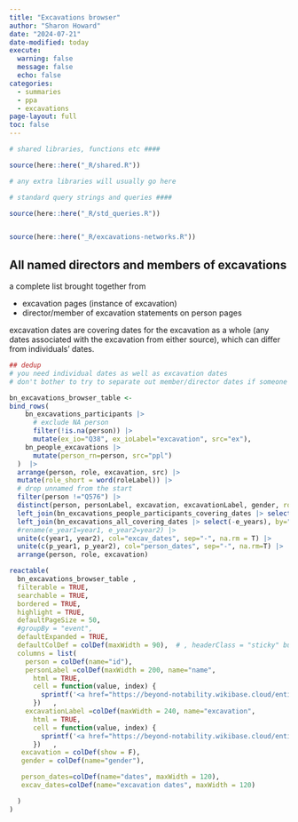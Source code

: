 ```yaml
---
title: "Excavations browser"
author: "Sharon Howard"
date: "2024-07-21"
date-modified: today
execute: 
  warning: false
  message: false
  echo: false 
categories: 
  - summaries
  - ppa
  - excavations
page-layout: full
toc: false
---
```



```r
# shared libraries, functions etc ####

source(here::here("_R/shared.R"))

# any extra libraries will usually go here 

# standard query strings and queries ####

source(here::here("_R/std_queries.R"))


source(here::here("_R/excavations-networks.R"))

```
## All named directors and members of excavations 

a complete list brought together from

- excavation pages (instance of excavation)
- director/member of excavation statements on person pages

excavation dates are covering dates for the excavation as a whole (any dates associated with the excavation from either source), which can differ from individuals' dates. 


```r


## dedup 
# you need individual dates as well as excavation dates
# don't bother to try to separate out member/director dates if someone has both roles

bn_excavations_browser_table <-
bind_rows(
    bn_excavations_participants |>
      # exclude NA person
      filter(!is.na(person)) |>
      mutate(ex_io="Q38", ex_ioLabel="excavation", src="ex"),
    bn_people_excavations |>
      mutate(person_rn=person, src="ppl")
  )  |>
  arrange(person, role, excavation, src) |>
  mutate(role_short = word(roleLabel)) |>
  # drop unnamed from the start
  filter(person !="Q576") |>  
  distinct(person, personLabel, excavation, excavationLabel, gender, role=role_short) |>  
  left_join(bn_excavations_people_participants_covering_dates |> select(person, excavation, p_year1, p_year2), by=c("person", "excavation")) |>
  left_join(bn_excavations_all_covering_dates |> select(-e_years), by="excavation")  |>
  #rename(e_year1=year1, e_year2=year2) |>
  unite(c(year1, year2), col="excav_dates", sep="-", na.rm = T) |>
  unite(c(p_year1, p_year2), col="person_dates", sep="-", na.rm=T) |>
  arrange(person, role, excavation) 

```



```r

reactable(
  bn_excavations_browser_table ,
  filterable = TRUE,
  searchable = TRUE,
  bordered = TRUE,
  highlight = TRUE,
  defaultPageSize = 50,
  #groupBy = "event",
  defaultExpanded = TRUE,
  defaultColDef = colDef(maxWidth = 90),  # , headerClass = "sticky" but i think it has to be fixed height to use this
  columns = list(
    person = colDef(name="id"),
    personLabel =colDef(maxWidth = 200, name="name",
      html = TRUE,
      cell = function(value, index) {
        sprintf('<a href="https://beyond-notability.wikibase.cloud/entity/%s" target="_blank">%s</a>', bn_excavations_browser_table$person[index], value)
      })   ,
    excavationLabel =colDef(maxWidth = 240, name="excavation",
      html = TRUE,
      cell = function(value, index) {
        sprintf('<a href="https://beyond-notability.wikibase.cloud/entity/%s" target="_blank">%s</a>', bn_excavations_browser_table$excavation[index], value)
      })   ,
   excavation = colDef(show = F),
   gender = colDef(name="gender"),

   person_dates=colDef(name="dates", maxWidth = 120),
   excav_dates=colDef(name="excavation dates", maxWidth = 120)

  )
)
```

